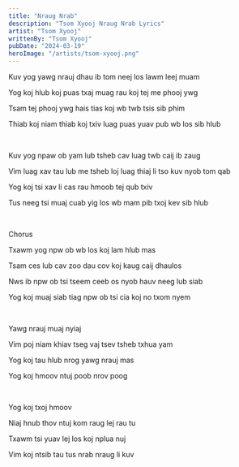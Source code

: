```yaml
---
title: "Nraug Nrab"
description: "Tsom Xyooj Nraug Nrab Lyrics"
artist: "Tsom Xyooj"
writtenBy: "Tsom Xyooj"
pubDate: "2024-03-19"
heroImage: "/artists/tsom-xyooj.png"
---
```


Kuv yog yawg nrauj dhau ib tom neej los lawm leej muam

Yog koj hlub koj puas txaj muag rau koj tej me phooj ywg

Tsam tej phooj ywg hais tias koj wb twb tsis sib phim

Thiab koj niam thiab koj txiv luag puas yuav pub wb los sib hlub

<br />

Kuv yog npaw ob yam lub tsheb cav luag twb caij ib zaug

Vim luag xav tau lub me tsheb loj luag thiaj li tso kuv nyob tom qab

Yog koj tsi xav li cas rau hmoob tej qub txiv

Tus neeg tsi muaj cuab yig los wb mam pib txoj kev sib hlub

<br />

Chorus

Txawm yog npw ob wb los koj lam hlub mas

Tsam ces lub cav zoo dau cov koj kaug caij dhaulos

Nws ib npw ob tsi tseem ceeb os nyob hauv neeg lub siab

Yog koj muaj siab tiag npw ob tsi cia koj no txom nyem

<br />

Yawg nrauj muaj nyiaj

Vim poj niam khiav tseg vaj tsev tsheb txhua yam

Yog koj tau hlub nrog yawg nrauj mas

Yog koj hmoov ntuj poob nrov poog

<br />

Yog koj txoj hmoov

Niaj hnub thov ntuj kom raug lej rau tu

Txawm tsi yuav lej los koj nplua nuj

Vim koj ntsib tau tus nrab nraug li kuv

